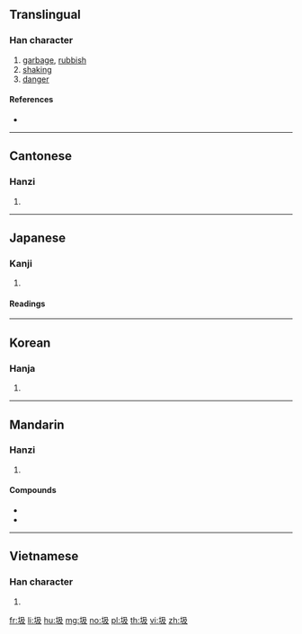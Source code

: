 ==Translingual==

===Han character===
{{Han char|rn=32|rad=土|as=04|sn=7|four=47147|canj=GNHE|ids=⿰土及}}

# [[garbage]], [[rubbish]]
# [[shaking]]
# [[danger]]

====References====
* {{Han ref|kx=0224.220|dkj=04906|dj=0459.100|hdz=10420.040|uh=573E|ud=22334|bh=A7A3|bd=42915}}

----

==Cantonese==

===Hanzi===
{{yue-hanzi|jyut=[[kap1]], [[saap3]]|y=kap1, saap3}}

# {{defn|lang=yue|sort=土04}}

----

==Japanese==

===Kanji===
{{ja-kanji|grade=|rs=土04}}

# {{defn|lang=ja|sort=土04}}

====Readings====
{{ja-readings|goon=[[ごう]] (gō)|kanon=[[ぎゅう]] (gyū)|kanyoon=[[きゅう]] (kyū)|kun=[[あやうい]] (ayaui)}}

----

==Korean==

===Hanja===
{{ko-hanja|hangeul=급|rv=geup|mr=kŭp}}

# {{defn|lang=ko|sort=土04}}

----

==Mandarin==

===Hanzi===
{{cmn-hanzi|pin=[[jí]] ([[ji2]])|wg=chi<sup>2</sup>}}

# {{defn|lang=cmn|sort=土04}}

====Compounds====
* {{zh-l|垃圾}}
* {{l|cmn|垃圾食品|tr=lājī shípǐn||junk food}}

----

==Vietnamese==

===Han character===
{{vi-hantu|ngập|rs=土04}}

# {{defn|lang=vi}}

[[fr:圾]]
[[li:圾]]
[[hu:圾]]
[[mg:圾]]
[[no:圾]]
[[pl:圾]]
[[th:圾]]
[[vi:圾]]
[[zh:圾]]